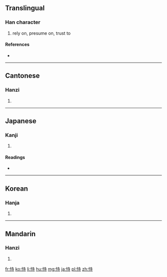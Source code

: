 ==Translingual==

===Han character===
{{Han char|rn=61|rad=心|as=06|sn=9|four=9404<sub>1</sub>|canj=心土木戈 (PGDI)}}

# rely on, presume on, trust to

====References====
* {{Han ref|kx=0383.190|dkj=10521|dj=0713.100|hdz=42293.150|uh=6043|ud=24643|bh=ABEE|bd=44014}}

----

==Cantonese==

===Hanzi===
{{yue-hanzi|jyut=|y=chi5, si5}}

# {{defn|lang=yue|sort=心06}}

----

==Japanese==

===Kanji===
{{ja-kanji|grade=|rs=心06}}

# {{defn|lang=ja|sort=心06}}

====Readings====
* {{ja-readings|on=[[じ]] (ji), [[し]] (shi)|kun=[[たのむ]] (tanomu)}}

----

==Korean==

===Hanja===
{{ko-hanja|hangeul=시|eumhun=|rv=si|mr=si|y=si}}

# {{defn|lang=ko|sort=心06}}

----

==Mandarin==

===Hanzi===
{{cmn-hanzi|pin=[[shì]] ([[shi4]])|wg=shih<sup>4</sup>}}

# {{defn|lang=cmn|sort=心06}}

[[fr:恃]]
[[ko:恃]]
[[li:恃]]
[[hu:恃]]
[[mg:恃]]
[[ja:恃]]
[[pl:恃]]
[[zh:恃]]